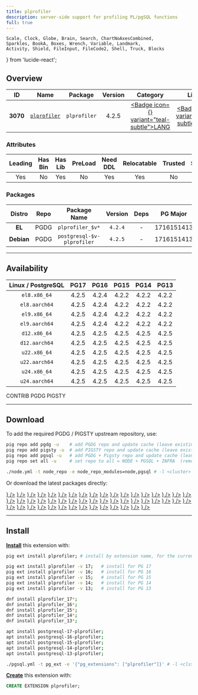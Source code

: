 ```yaml
---
title: plprofiler
description: server-side support for profiling PL/pgSQL functions
full: true
---
```


    Scale, Clock, Globe, Brain, Search, ChartNoAxesCombined,
    Sparkles, BookA, Boxes, Wrench, Variable, Landmark,
    Activity, Shield, FileInput, FileCode2, Shell, Truck, Blocks
} from 'lucide-react';

## Overview

| <TooltipIconButton tooltip="Extension unique identifier" side="top">ID</TooltipIconButton> | <TooltipIconButton tooltip="Extension name" side="top">Name</TooltipIconButton> | <TooltipIconButton tooltip="Package name for installation" side="top">Package</TooltipIconButton> | <TooltipIconButton tooltip="Latest available extension version" side="top">Version</TooltipIconButton> | <TooltipIconButton tooltip="Extension category" side="top">Category</TooltipIconButton> | <TooltipIconButton tooltip="Open source license" side="top">License</TooltipIconButton> | <TooltipIconButton tooltip="Programming language" side="top">Lang</TooltipIconButton> |
|:--------:|:--------:|:----------:|:--------------:|:---------------------------------------:|:------------------------------------------------------:|:----:|
| **3070** | [`plprofiler`](https://github.com/bigsql/plprofiler) | `plprofiler` | 4.2.5 | <a href="/ext/lang" className="no-underline"><Badge icon={<BookA />} variant="teal-subtle">LANG</Badge></a> | <a href="/ext/list/license#artistic" className="no-underline"><Badge icon={<Scale />} variant="green-subtle">Artistic</Badge></a> | <a href="/ext/list/lang#c"><Badge icon={<FileCode2 />} variant="blue-subtle">C</Badge></a> |

### Attributes

| <TooltipIconButton tooltip="The Primary Leading extension in the Package" side="top">Leading</TooltipIconButton> | <TooltipIconButton tooltip="Contains binary utils" side="top">Has Bin</TooltipIconButton> | <TooltipIconButton tooltip="Contains .so shared library files" side="top">Has Lib</TooltipIconButton> | <TooltipIconButton tooltip="Requires preloading via shared_preload_libraries" side="top">PreLoad</TooltipIconButton> | <TooltipIconButton tooltip="Requires CREATE EXTENSION DDL command" side="top">Need DDL</TooltipIconButton> | <TooltipIconButton tooltip="Can be installed in any schema" side="top">Relocatable</TooltipIconButton> | <TooltipIconButton tooltip="Can be created by non-superuser" side="top">Trusted</TooltipIconButton> | <TooltipIconButton tooltip="Schemas used by this extension" side="top">Schemas</TooltipIconButton> |
|:-------:|:-------:|:-------:|:-------:|:--------:|:-----------:|:-------:|:-------:|
| Yes | No | Yes | No | Yes | Yes | No | - |

### Packages

| <TooltipIconButton tooltip="Linux distribution family, EL or Debian" side="top">Distro</TooltipIconButton> | <TooltipIconButton tooltip="Package repository" side="top">Repo</TooltipIconButton> | <TooltipIconButton tooltip="The RPM/DEB Package Name Pattern (replace $v with real pg major)" side="top">Package Name</TooltipIconButton> | <TooltipIconButton tooltip="Latest package version" side="top">Version</TooltipIconButton> | <TooltipIconButton tooltip="RPM/DEB Package dependencies" side="top">Deps</TooltipIconButton> | <TooltipIconButton tooltip="Available in these PostgreSQL Major Versions" side="top">PG Major</TooltipIconButton> |
|:----------:|:--------:|:------------------------:|:-----------:|:------------:|:------------------:|
|   **EL**   | <Badge variant="blue-subtle"><span className="font-bold">PGDG</span></Badge> | `plprofiler_$v*` | `4.2.4` | - | <Badge variant="green-subtle">17</Badge><Badge variant="green-subtle">16</Badge><Badge variant="green-subtle">15</Badge><Badge variant="green-subtle">14</Badge><Badge variant="green-subtle">13</Badge> |
| **Debian** | <Badge variant="blue-subtle"><span className="font-bold">PGDG</span></Badge> | `postgresql-$v-plprofiler` | `4.2.5` | - | <Badge variant="green-subtle">17</Badge><Badge variant="green-subtle">16</Badge><Badge variant="green-subtle">15</Badge><Badge variant="green-subtle">14</Badge><Badge variant="green-subtle">13</Badge> |



------

## Availability

| <TooltipIconButton tooltip="Linux Distro Arch / PostgreSQL Major Version" side="top">Linux / PostgreSQL </TooltipIconButton> | **PG17** | **PG16** | **PG15** | **PG14** | **PG13** |
|:-----:|:-----:|:-----:|:-----:|:-----:|:-----:|
| `el8.x86_64` | <Badge variant="blue-subtle">4.2.5</Badge> | <Badge variant="blue-subtle">4.2.4</Badge> | <Badge variant="blue-subtle">4.2.2</Badge> | <Badge variant="blue-subtle">4.2.2</Badge> | <Badge variant="blue-subtle">4.2.2</Badge> |
| `el8.aarch64` | <Badge variant="blue-subtle">4.2.5</Badge> | <Badge variant="blue-subtle">4.2.4</Badge> | <Badge variant="blue-subtle">4.2.2</Badge> | <Badge variant="blue-subtle">4.2.2</Badge> | <Badge variant="blue-subtle">4.2.2</Badge> |
| `el9.x86_64` | <Badge variant="blue-subtle">4.2.5</Badge> | <Badge variant="blue-subtle">4.2.4</Badge> | <Badge variant="blue-subtle">4.2.2</Badge> | <Badge variant="blue-subtle">4.2.2</Badge> | <Badge variant="blue-subtle">4.2.2</Badge> |
| `el9.aarch64` | <Badge variant="blue-subtle">4.2.5</Badge> | <Badge variant="blue-subtle">4.2.4</Badge> | <Badge variant="blue-subtle">4.2.2</Badge> | <Badge variant="blue-subtle">4.2.2</Badge> | <Badge variant="blue-subtle">4.2.2</Badge> |
| `d12.x86_64` | <Badge variant="blue-subtle">4.2.5</Badge> | <Badge variant="blue-subtle">4.2.5</Badge> | <Badge variant="blue-subtle">4.2.5</Badge> | <Badge variant="blue-subtle">4.2.5</Badge> | <Badge variant="blue-subtle">4.2.5</Badge> |
| `d12.aarch64` | <Badge variant="blue-subtle">4.2.5</Badge> | <Badge variant="blue-subtle">4.2.5</Badge> | <Badge variant="blue-subtle">4.2.5</Badge> | <Badge variant="blue-subtle">4.2.5</Badge> | <Badge variant="blue-subtle">4.2.5</Badge> |
| `u22.x86_64` | <Badge variant="blue-subtle">4.2.5</Badge> | <Badge variant="blue-subtle">4.2.5</Badge> | <Badge variant="blue-subtle">4.2.5</Badge> | <Badge variant="blue-subtle">4.2.5</Badge> | <Badge variant="blue-subtle">4.2.5</Badge> |
| `u22.aarch64` | <Badge variant="blue-subtle">4.2.5</Badge> | <Badge variant="blue-subtle">4.2.5</Badge> | <Badge variant="blue-subtle">4.2.5</Badge> | <Badge variant="blue-subtle">4.2.5</Badge> | <Badge variant="blue-subtle">4.2.5</Badge> |
| `u24.x86_64` | <Badge variant="blue-subtle">4.2.5</Badge> | <Badge variant="blue-subtle">4.2.5</Badge> | <Badge variant="blue-subtle">4.2.5</Badge> | <Badge variant="blue-subtle">4.2.5</Badge> | <Badge variant="blue-subtle">4.2.5</Badge> |
| `u24.aarch64` | <Badge variant="blue-subtle">4.2.5</Badge> | <Badge variant="blue-subtle">4.2.5</Badge> | <Badge variant="blue-subtle">4.2.5</Badge> | <Badge variant="blue-subtle">4.2.5</Badge> | <Badge variant="blue-subtle">4.2.5</Badge> |

<Badge variant="green-subtle"><span className="font-black">CONTRIB</span></Badge> <Badge variant="blue-subtle"><span className="font-black">PGDG</span></Badge> <Badge variant="amber-subtle"><span className="font-black">PIGSTY</span></Badge>

------

## Download

To add the required PGDG / PIGSTY upstream repository, use:

```bash tab="pig"
pig repo add pgdg -u    # add PGDG repo and update cache (leave existing repos)
pig repo add pigsty -u  # add PIGSTY repo and update cache (leave existing repos)
pig repo add pgsql -u   # add PGDG + Pigsty repo and update cache (leave existing repos)
pig repo set all -u     # set repo to all = NODE + PGSQL + INFRA  (remove existing repos)
```
```bash tab="pigsty"
./node.yml -t node_repo -e node_repo_modules=node,pgsql # -l <cluster>
```

Or download the latest packages directly:

<Files>
    <Folder name="el8.x86_64">
        <a href="https://download.postgresql.org/pub/repos/yum/17/redhat/rhel-8-x86_64/plprofiler_17-4.2.5-1PGDG.rhel8.x86_64.rpm"><File name="plprofiler_17-4.2.5-1PGDG.rhel8.x86_64.rpm" icon={<Package className="text-emerald-500" />} /></a>
        <a href="https://download.postgresql.org/pub/repos/yum/16/redhat/rhel-8-x86_64/plprofiler_16-4.2.4-1PGDG.rhel8.x86_64.rpm"><File name="plprofiler_16-4.2.4-1PGDG.rhel8.x86_64.rpm" icon={<Package className="text-emerald-500" />} /></a>
        <a href="https://download.postgresql.org/pub/repos/yum/15/redhat/rhel-8-x86_64/plprofiler_15-4.2.2-1PGDG.rhel8.x86_64.rpm"><File name="plprofiler_15-4.2.2-1PGDG.rhel8.x86_64.rpm" icon={<Package className="text-emerald-500" />} /></a>
        <a href="https://download.postgresql.org/pub/repos/yum/14/redhat/rhel-8-x86_64/plprofiler_14-4.2.2-1PGDG.rhel8.x86_64.rpm"><File name="plprofiler_14-4.2.2-1PGDG.rhel8.x86_64.rpm" icon={<Package className="text-emerald-500" />} /></a>
        <a href="https://download.postgresql.org/pub/repos/yum/13/redhat/rhel-8-x86_64/plprofiler_13-4.2.2-1PGDG.rhel8.x86_64.rpm"><File name="plprofiler_13-4.2.2-1PGDG.rhel8.x86_64.rpm" icon={<Package className="text-emerald-500" />} /></a>
    </Folder>
    <Folder name="el8.aarch64">
        <a href="https://download.postgresql.org/pub/repos/yum/17/redhat/rhel-8-aarch64/plprofiler_17-4.2.5-1PGDG.rhel8.aarch64.rpm"><File name="plprofiler_17-4.2.5-1PGDG.rhel8.aarch64.rpm" icon={<Package className="text-orange-500" />} /></a>
        <a href="https://download.postgresql.org/pub/repos/yum/16/redhat/rhel-8-aarch64/plprofiler_16-4.2.4-1PGDG.rhel8.aarch64.rpm"><File name="plprofiler_16-4.2.4-1PGDG.rhel8.aarch64.rpm" icon={<Package className="text-orange-500" />} /></a>
        <a href="https://download.postgresql.org/pub/repos/yum/15/redhat/rhel-8-aarch64/plprofiler_15-4.2.2-1PGDG.rhel8.aarch64.rpm"><File name="plprofiler_15-4.2.2-1PGDG.rhel8.aarch64.rpm" icon={<Package className="text-orange-500" />} /></a>
        <a href="https://download.postgresql.org/pub/repos/yum/14/redhat/rhel-8-aarch64/plprofiler_14-4.2.2-1PGDG.rhel8.aarch64.rpm"><File name="plprofiler_14-4.2.2-1PGDG.rhel8.aarch64.rpm" icon={<Package className="text-orange-500" />} /></a>
        <a href="https://download.postgresql.org/pub/repos/yum/13/redhat/rhel-8-aarch64/plprofiler_13-4.2.2-1PGDG.rhel8.aarch64.rpm"><File name="plprofiler_13-4.2.2-1PGDG.rhel8.aarch64.rpm" icon={<Package className="text-orange-500" />} /></a>
    </Folder>
    <Folder name="el9.x86_64">
        <a href="https://download.postgresql.org/pub/repos/yum/17/redhat/rhel-9-x86_64/plprofiler_17-4.2.5-1PGDG.rhel9.x86_64.rpm"><File name="plprofiler_17-4.2.5-1PGDG.rhel9.x86_64.rpm" icon={<Package className="text-emerald-500" />} /></a>
        <a href="https://download.postgresql.org/pub/repos/yum/16/redhat/rhel-9-x86_64/plprofiler_16-4.2.4-1PGDG.rhel9.x86_64.rpm"><File name="plprofiler_16-4.2.4-1PGDG.rhel9.x86_64.rpm" icon={<Package className="text-emerald-500" />} /></a>
        <a href="https://download.postgresql.org/pub/repos/yum/15/redhat/rhel-9-x86_64/plprofiler_15-4.2.2-1PGDG.rhel9.x86_64.rpm"><File name="plprofiler_15-4.2.2-1PGDG.rhel9.x86_64.rpm" icon={<Package className="text-emerald-500" />} /></a>
        <a href="https://download.postgresql.org/pub/repos/yum/14/redhat/rhel-9-x86_64/plprofiler_14-4.2.2-1PGDG.rhel9.x86_64.rpm"><File name="plprofiler_14-4.2.2-1PGDG.rhel9.x86_64.rpm" icon={<Package className="text-emerald-500" />} /></a>
        <a href="https://download.postgresql.org/pub/repos/yum/13/redhat/rhel-9-x86_64/plprofiler_13-4.2.2-1PGDG.rhel9.x86_64.rpm"><File name="plprofiler_13-4.2.2-1PGDG.rhel9.x86_64.rpm" icon={<Package className="text-emerald-500" />} /></a>
    </Folder>
    <Folder name="el9.aarch64">
        <a href="https://download.postgresql.org/pub/repos/yum/17/redhat/rhel-9-aarch64/plprofiler_17-4.2.5-1PGDG.rhel9.aarch64.rpm"><File name="plprofiler_17-4.2.5-1PGDG.rhel9.aarch64.rpm" icon={<Package className="text-orange-500" />} /></a>
        <a href="https://download.postgresql.org/pub/repos/yum/16/redhat/rhel-9-aarch64/plprofiler_16-4.2.4-1PGDG.rhel9.aarch64.rpm"><File name="plprofiler_16-4.2.4-1PGDG.rhel9.aarch64.rpm" icon={<Package className="text-orange-500" />} /></a>
        <a href="https://download.postgresql.org/pub/repos/yum/15/redhat/rhel-9-aarch64/plprofiler_15-4.2.2-1PGDG.rhel9.aarch64.rpm"><File name="plprofiler_15-4.2.2-1PGDG.rhel9.aarch64.rpm" icon={<Package className="text-orange-500" />} /></a>
        <a href="https://download.postgresql.org/pub/repos/yum/14/redhat/rhel-9-aarch64/plprofiler_14-4.2.2-1PGDG.rhel9.aarch64.rpm"><File name="plprofiler_14-4.2.2-1PGDG.rhel9.aarch64.rpm" icon={<Package className="text-orange-500" />} /></a>
        <a href="https://download.postgresql.org/pub/repos/yum/13/redhat/rhel-9-aarch64/plprofiler_13-4.2.2-1PGDG.rhel9.aarch64.rpm"><File name="plprofiler_13-4.2.2-1PGDG.rhel9.aarch64.rpm" icon={<Package className="text-orange-500" />} /></a>
    </Folder>
    <Folder name="d12.x86_64">
        <a href="https://apt.postgresql.org/pub/repos/apt/pool/main/p/plprofiler/postgresql-17-plprofiler_4.2.5-3.pgdg120+1_arm64.deb"><File name="postgresql-17-plprofiler_4.2.5-3.pgdg120+1_arm64.deb" icon={<Box className="text-emerald-500" />} /></a>
        <a href="https://apt.postgresql.org/pub/repos/apt/pool/main/p/plprofiler/postgresql-16-plprofiler_4.2.5-3.pgdg120+1_arm64.deb"><File name="postgresql-16-plprofiler_4.2.5-3.pgdg120+1_arm64.deb" icon={<Box className="text-emerald-500" />} /></a>
        <a href="https://apt.postgresql.org/pub/repos/apt/pool/main/p/plprofiler/postgresql-15-plprofiler_4.2.5-3.pgdg120+1_arm64.deb"><File name="postgresql-15-plprofiler_4.2.5-3.pgdg120+1_arm64.deb" icon={<Box className="text-emerald-500" />} /></a>
        <a href="https://apt.postgresql.org/pub/repos/apt/pool/main/p/plprofiler/postgresql-14-plprofiler_4.2.5-3.pgdg120+1_arm64.deb"><File name="postgresql-14-plprofiler_4.2.5-3.pgdg120+1_arm64.deb" icon={<Box className="text-emerald-500" />} /></a>
        <a href="https://apt.postgresql.org/pub/repos/apt/pool/main/p/plprofiler/postgresql-13-plprofiler_4.2.5-3.pgdg120+1_arm64.deb"><File name="postgresql-13-plprofiler_4.2.5-3.pgdg120+1_arm64.deb" icon={<Box className="text-emerald-500" />} /></a>
    </Folder>
    <Folder name="d12.aarch64">
        <a href="https://apt.postgresql.org/pub/repos/apt/pool/main/p/plprofiler/postgresql-17-plprofiler_4.2.5-3.pgdg120+1_amd64.deb"><File name="postgresql-17-plprofiler_4.2.5-3.pgdg120+1_amd64.deb" icon={<Box className="text-orange-500" />} /></a>
        <a href="https://apt.postgresql.org/pub/repos/apt/pool/main/p/plprofiler/postgresql-16-plprofiler_4.2.5-3.pgdg120+1_amd64.deb"><File name="postgresql-16-plprofiler_4.2.5-3.pgdg120+1_amd64.deb" icon={<Box className="text-orange-500" />} /></a>
        <a href="https://apt.postgresql.org/pub/repos/apt/pool/main/p/plprofiler/postgresql-15-plprofiler_4.2.5-3.pgdg120+1_amd64.deb"><File name="postgresql-15-plprofiler_4.2.5-3.pgdg120+1_amd64.deb" icon={<Box className="text-orange-500" />} /></a>
        <a href="https://apt.postgresql.org/pub/repos/apt/pool/main/p/plprofiler/postgresql-14-plprofiler_4.2.5-3.pgdg120+1_amd64.deb"><File name="postgresql-14-plprofiler_4.2.5-3.pgdg120+1_amd64.deb" icon={<Box className="text-orange-500" />} /></a>
        <a href="https://apt.postgresql.org/pub/repos/apt/pool/main/p/plprofiler/postgresql-13-plprofiler_4.2.5-3.pgdg120+1_amd64.deb"><File name="postgresql-13-plprofiler_4.2.5-3.pgdg120+1_amd64.deb" icon={<Box className="text-orange-500" />} /></a>
    </Folder>
    <Folder name="u22.x86_64">
        <a href="https://apt.postgresql.org/pub/repos/apt/pool/main/p/plprofiler/postgresql-17-plprofiler_4.2.5-3.pgdg22.04+1_amd64.deb"><File name="postgresql-17-plprofiler_4.2.5-3.pgdg22.04+1_amd64.deb" icon={<Box className="text-emerald-500" />} /></a>
        <a href="https://apt.postgresql.org/pub/repos/apt/pool/main/p/plprofiler/postgresql-16-plprofiler_4.2.5-3.pgdg22.04+1_amd64.deb"><File name="postgresql-16-plprofiler_4.2.5-3.pgdg22.04+1_amd64.deb" icon={<Box className="text-emerald-500" />} /></a>
        <a href="https://apt.postgresql.org/pub/repos/apt/pool/main/p/plprofiler/postgresql-15-plprofiler_4.2.5-3.pgdg22.04+1_amd64.deb"><File name="postgresql-15-plprofiler_4.2.5-3.pgdg22.04+1_amd64.deb" icon={<Box className="text-emerald-500" />} /></a>
        <a href="https://apt.postgresql.org/pub/repos/apt/pool/main/p/plprofiler/postgresql-14-plprofiler_4.2.5-3.pgdg22.04+1_amd64.deb"><File name="postgresql-14-plprofiler_4.2.5-3.pgdg22.04+1_amd64.deb" icon={<Box className="text-emerald-500" />} /></a>
        <a href="https://apt.postgresql.org/pub/repos/apt/pool/main/p/plprofiler/postgresql-13-plprofiler_4.2.5-3.pgdg22.04+1_amd64.deb"><File name="postgresql-13-plprofiler_4.2.5-3.pgdg22.04+1_amd64.deb" icon={<Box className="text-emerald-500" />} /></a>
    </Folder>
    <Folder name="u22.aarch64">
        <a href="https://apt.postgresql.org/pub/repos/apt/pool/main/p/plprofiler/postgresql-17-plprofiler_4.2.5-3.pgdg22.04+1_arm64.deb"><File name="postgresql-17-plprofiler_4.2.5-3.pgdg22.04+1_arm64.deb" icon={<Box className="text-orange-500" />} /></a>
        <a href="https://apt.postgresql.org/pub/repos/apt/pool/main/p/plprofiler/postgresql-16-plprofiler_4.2.5-3.pgdg22.04+1_arm64.deb"><File name="postgresql-16-plprofiler_4.2.5-3.pgdg22.04+1_arm64.deb" icon={<Box className="text-orange-500" />} /></a>
        <a href="https://apt.postgresql.org/pub/repos/apt/pool/main/p/plprofiler/postgresql-15-plprofiler_4.2.5-3.pgdg22.04+1_arm64.deb"><File name="postgresql-15-plprofiler_4.2.5-3.pgdg22.04+1_arm64.deb" icon={<Box className="text-orange-500" />} /></a>
        <a href="https://apt.postgresql.org/pub/repos/apt/pool/main/p/plprofiler/postgresql-14-plprofiler_4.2.5-3.pgdg22.04+1_arm64.deb"><File name="postgresql-14-plprofiler_4.2.5-3.pgdg22.04+1_arm64.deb" icon={<Box className="text-orange-500" />} /></a>
        <a href="https://apt.postgresql.org/pub/repos/apt/pool/main/p/plprofiler/postgresql-13-plprofiler_4.2.5-3.pgdg22.04+1_arm64.deb"><File name="postgresql-13-plprofiler_4.2.5-3.pgdg22.04+1_arm64.deb" icon={<Box className="text-orange-500" />} /></a>
    </Folder>
    <Folder name="u24.x86_64">
        <a href="https://apt.postgresql.org/pub/repos/apt/pool/main/p/plprofiler/postgresql-17-plprofiler_4.2.5-3.pgdg24.04+1_amd64.deb"><File name="postgresql-17-plprofiler_4.2.5-3.pgdg24.04+1_amd64.deb" icon={<Box className="text-emerald-500" />} /></a>
        <a href="https://apt.postgresql.org/pub/repos/apt/pool/main/p/plprofiler/postgresql-16-plprofiler_4.2.5-3.pgdg24.04+1_amd64.deb"><File name="postgresql-16-plprofiler_4.2.5-3.pgdg24.04+1_amd64.deb" icon={<Box className="text-emerald-500" />} /></a>
        <a href="https://apt.postgresql.org/pub/repos/apt/pool/main/p/plprofiler/postgresql-15-plprofiler_4.2.5-3.pgdg24.04+1_amd64.deb"><File name="postgresql-15-plprofiler_4.2.5-3.pgdg24.04+1_amd64.deb" icon={<Box className="text-emerald-500" />} /></a>
        <a href="https://apt.postgresql.org/pub/repos/apt/pool/main/p/plprofiler/postgresql-14-plprofiler_4.2.5-3.pgdg24.04+1_amd64.deb"><File name="postgresql-14-plprofiler_4.2.5-3.pgdg24.04+1_amd64.deb" icon={<Box className="text-emerald-500" />} /></a>
        <a href="https://apt.postgresql.org/pub/repos/apt/pool/main/p/plprofiler/postgresql-13-plprofiler_4.2.5-3.pgdg24.04+1_amd64.deb"><File name="postgresql-13-plprofiler_4.2.5-3.pgdg24.04+1_amd64.deb" icon={<Box className="text-emerald-500" />} /></a>
    </Folder>
    <Folder name="u24.aarch64">
        <a href="https://apt.postgresql.org/pub/repos/apt/pool/main/p/plprofiler/postgresql-17-plprofiler_4.2.5-3.pgdg24.04+1_arm64.deb"><File name="postgresql-17-plprofiler_4.2.5-3.pgdg24.04+1_arm64.deb" icon={<Box className="text-orange-500" />} /></a>
        <a href="https://apt.postgresql.org/pub/repos/apt/pool/main/p/plprofiler/postgresql-16-plprofiler_4.2.5-3.pgdg24.04+1_arm64.deb"><File name="postgresql-16-plprofiler_4.2.5-3.pgdg24.04+1_arm64.deb" icon={<Box className="text-orange-500" />} /></a>
        <a href="https://apt.postgresql.org/pub/repos/apt/pool/main/p/plprofiler/postgresql-15-plprofiler_4.2.5-3.pgdg24.04+1_arm64.deb"><File name="postgresql-15-plprofiler_4.2.5-3.pgdg24.04+1_arm64.deb" icon={<Box className="text-orange-500" />} /></a>
        <a href="https://apt.postgresql.org/pub/repos/apt/pool/main/p/plprofiler/postgresql-14-plprofiler_4.2.5-3.pgdg24.04+1_arm64.deb"><File name="postgresql-14-plprofiler_4.2.5-3.pgdg24.04+1_arm64.deb" icon={<Box className="text-orange-500" />} /></a>
        <a href="https://apt.postgresql.org/pub/repos/apt/pool/main/p/plprofiler/postgresql-13-plprofiler_4.2.5-3.pgdg24.04+1_arm64.deb"><File name="postgresql-13-plprofiler_4.2.5-3.pgdg24.04+1_arm64.deb" icon={<Box className="text-orange-500" />} /></a>
    </Folder>
</Files>

------

## Install

[**Install**](/docs/pgsql/ext/install) this extension with:

```bash tab="pig"
pig ext install plprofiler; # install by extension name, for the current active PG version

pig ext install plprofiler -v 17;   # install for PG 17
pig ext install plprofiler -v 16;   # install for PG 16
pig ext install plprofiler -v 15;   # install for PG 15
pig ext install plprofiler -v 14;   # install for PG 14
pig ext install plprofiler -v 13;   # install for PG 13
```
```bash tab="yum" 
dnf install plprofiler_17*;
dnf install plprofiler_16*;
dnf install plprofiler_15*;
dnf install plprofiler_14*;
dnf install plprofiler_13*;
```
```bash tab="apt" 
apt install postgresql-17-plprofiler;
apt install postgresql-16-plprofiler;
apt install postgresql-15-plprofiler;
apt install postgresql-14-plprofiler;
apt install postgresql-13-plprofiler;
```
```bash tab="ansible"
./pgsql.yml -t pg_ext -e '{"pg_extensions": ["plprofiler"]}' # -l <cls>
```

[**Create**](/docs/pgsql/ext/create) this extension with:

```sql
CREATE EXTENSION plprofiler;
```



